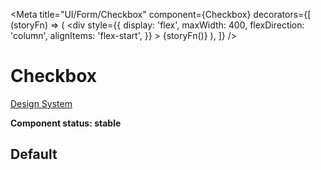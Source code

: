 
<Meta
  title="UI/Form/Checkbox"
  component={Checkbox}
  decorators={[
    (storyFn) => (
      <div
        style={{
          display: 'flex',
          maxWidth: 400,
          flexDirection: 'column',
          alignItems: 'flex-start',
        }}
      >
        {storyFn()}
      </div>
    ),
  ]}
/>

# Checkbox

[Design System](https://designsystem.amsterdam.nl/7awj1hc9f/p/6495d9-checkbox)

**Component status: stable**

## Default

<Preview>
  <Story name="Default">
    <Fragment>
      <Label htmlFor="default" label="Default">
        <Checkbox id="default" />
      </Label>
      <Label htmlFor="default_checked" label="Default checked">
        <Checkbox id="default_checked" checked />
      </Label>
      <Label htmlFor="default_disabled" label="Default disabled" disabled>
        <Checkbox id="default_disabled" />
      </Label>
      <Label
        htmlFor="default_checked_disabled"
        label="Default checked and disabled"
        disabled
      >
        <Checkbox id="default_checked_disabled" checked />
      </Label>
      <Label htmlFor="default_indeterminate" label="Default indeterminate">
        <Checkbox id="default_indeterminate" variant="default" indeterminate />
      </Label>
      <Label htmlFor="default_errored" label="Default errored">
        <Checkbox id="default_errored" variant="default" error />
      </Label>
    </Fragment>
  </Story>
</Preview>

